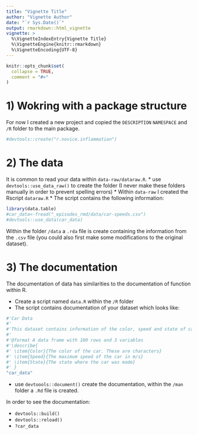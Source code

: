 ```yaml
---
title: "Vignette Title"
author: "Vignette Author"
date: "`r Sys.Date()`"
output: rmarkdown::html_vignette
vignette: >
  %\VignetteIndexEntry{Vignette Title}
  %\VignetteEngine{knitr::rmarkdown}
  %\VignetteEncoding{UTF-8}
---
```


```r
knitr::opts_chunk$set(
  collapse = TRUE,
  comment = "#>"
)
```

# 1) Wokring with a package structure

For now I created a new project and copied the `DESCRIPTION` `NAMESPACE` and `/R` folder to the main package. 
```r
#devtools::create("r.novice.inflammation")
```

# 2) The data

It is common to read your data within `data-raw/dataraw.R`. 
* use `devtools::use_data_raw()` to create the folder (I never make these folders manually in order to prevent spelling errors)
* Within `data-raw` I created the Rscript `dataraw.R`
* The script contains the following information:

```r
library(data.table)
#car_data<-fread("_episodes_rmd/data/car-speeds.csv")
#devtools::use_data(car_data)
```

Within the folder `/data` a `.rda` file is create containing the information from the `.csv` file (you could also first make some modifications to the original dataset). 

# 3) The documentation

The documentation of data has similarities to the documentation of function within R. 

* Create a script named `data.R` within the `/R` folder
* The script contains documentation of your dataset which looks like:

```r
#'Car Data
#'
#'This dataset contains information of the color, speed and state of cars.
#'
#'@format A data frame with 100 rows and 3 variables
#'\describe{
#' \item{Color}{The color of the car. These are characters}
#' \item{Speed}{The maximum speed of the car in m/s}
#' \item{State}{The state where the car was made}
#' }
"car_data"

```

* use `devtoools::document()` create the documentation, within the `/man` folder a `.Rd` file is created.

In order to see the documentation:

* `devtools::build()`
* `devtools::reload()`
* `?car_data`

